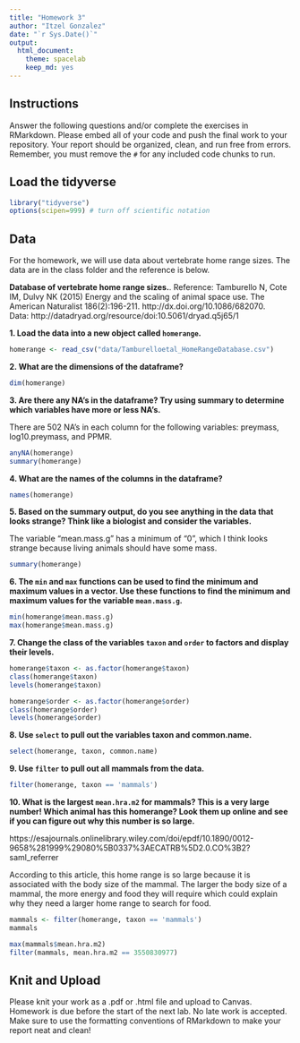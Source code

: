 ```yaml
---
title: "Homework 3"
author: "Itzel Gonzalez"
date: "`r Sys.Date()`"
output:
  html_document: 
    theme: spacelab
    keep_md: yes
---
```


## Instructions
Answer the following questions and/or complete the exercises in RMarkdown. Please embed all of your code and push the final work to your repository. Your report should be organized, clean, and run free from errors. Remember, you must remove the `#` for any included code chunks to run.  

## Load the tidyverse
```r
library("tidyverse")
options(scipen=999) # turn off scientific notation
```

## Data
For the homework, we will use data about vertebrate home range sizes. The data are in the class folder and the reference is below.  

**Database of vertebrate home range sizes.**. 
Reference: Tamburello N, Cote IM, Dulvy NK (2015) Energy and the scaling of animal space use. The American Naturalist 186(2):196-211. http://dx.doi.org/10.1086/682070.  
Data: http://datadryad.org/resource/doi:10.5061/dryad.q5j65/1  

**1. Load the data into a new object called `homerange`.**
```r
homerange <- read_csv("data/Tamburelloetal_HomeRangeDatabase.csv")
```

**2. What are the dimensions of the dataframe?**  
```r
dim(homerange)
```

**3. Are there any NA's in the dataframe? Try using summary to determine which variables have more or less NA's.**

There are 502 NA's in each column for the following variables: preymass, log10.preymass, and PPMR. 
```r
anyNA(homerange)
summary(homerange)
```

**4. What are the names of the columns in the dataframe?**
```r
names(homerange)
```

**5. Based on the summary output, do you see anything in the data that looks strange? Think like a biologist and consider the variables.**  

The variable "mean.mass.g" has a minimum of "0", which I think looks strange because living animals should have some mass. 
```r
summary(homerange)
```


**6. The `min` and `max` functions can be used to find the minimum and maximum values in a vector. Use these functions to find the minimum and maximum values for the variable `mean.mass.g`.**  
```r
min(homerange$mean.mass.g)
max(homerange$mean.mass.g)
```

**7. Change the class of the variables `taxon` and `order` to factors and display their levels.**  
```r
homerange$taxon <- as.factor(homerange$taxon)
class(homerange$taxon)
levels(homerange$taxon)
```

```r
homerange$order <- as.factor(homerange$order)
class(homerange$order)
levels(homerange$order)
```

**8. Use `select` to pull out the variables taxon and common.name.**  
```r
select(homerange, taxon, common.name)
```

**9. Use `filter` to pull out all mammals from the data.**
```r
filter(homerange, taxon == 'mammals')
```

**10. What is the largest `mean.hra.m2` for mammals? This is a very large number! Which animal has this homerange? Look them up online and see if you can figure out why this number is so large.**

https://esajournals.onlinelibrary.wiley.com/doi/epdf/10.1890/0012-9658%281999%29080%5B0337%3AECATRB%5D2.0.CO%3B2?saml_referrer

According to this article, this home range is so large because it is associated with the body size of the mammal. The larger the body size of a mammal, the more energy and food they will require which could explain why they need a larger home range to search for food. 
```r
mammals <- filter(homerange, taxon == 'mammals')
mammals
```
```r
max(mammals$mean.hra.m2)
filter(mammals, mean.hra.m2 == 3550830977)
```


## Knit and Upload
Please knit your work as a .pdf or .html file and upload to Canvas. Homework is due before the start of the next lab. No late work is accepted. Make sure to use the formatting conventions of RMarkdown to make your report neat and clean!  